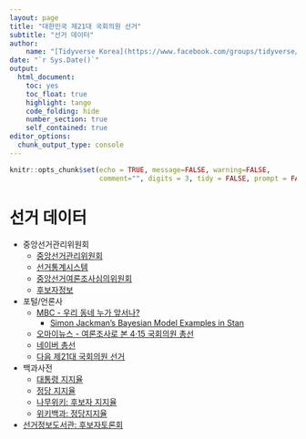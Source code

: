 ```yaml
---
layout: page
title: "대한민국 제21대 국회의원 선거"
subtitle: "선거 데이터"
author:
    name: "[Tidyverse Korea](https://www.facebook.com/groups/tidyverse/)"
date: "`r Sys.Date()`"
output:
  html_document: 
    toc: yes
    toc_float: true
    highlight: tango
    code_folding: hide
    number_section: true
    self_contained: true
editor_options: 
  chunk_output_type: console
---
```


```r
knitr::opts_chunk$set(echo = TRUE, message=FALSE, warning=FALSE,
                      comment="", digits = 3, tidy = FALSE, prompt = FALSE, fig.align = 'center')

```

# 선거 데이터 {#major-media}

- 중앙선거관리위원회 
    - [중앙선거관리위원회](https://www.nec.go.kr/vt/main.do)
    - [선거통계시스템](http://info.nec.go.kr/)
    - [중앙선거여론조사심의위원회](https://www.nesdc.go.kr/portal/main.do)
    - [후보자정보](http://info.nec.go.kr/main/showDocument.xhtml?electionId=0020200415&topMenuId=CP&secondMenuId=CPRI03)
- 포털/언론사    
    - [MBC - 우리 동네 누가 앞서나?](http://poll-mbc.co.kr/)
        - [Simon Jackman’s Bayesian Model Examples in Stan](https://jrnold.github.io/bugs-examples-in-stan/index.html)
    - [오마이뉴스 - 여론조사로 본 4·15 국회의원 총선](http://www.ohmynews.com/NWS_Web/Event/Elect/2020/index.aspx)
    - [네이버 총선](https://news.naver.com/main/election/nation2020/index.nhn)
    - [다음 제21대 국회의원 선거](https://election.daum.net/20200415/poll)
- 백과사전
    - [대통령 지지율](https://ko.wikipedia.org/wiki/대한민국의_대통령_지지율)
    - [정당 지지율](https://ko.wikipedia.org/wiki/대한민국의_정당_지지율)
    - [나무위키: 후보자 지지율](https://namu.wiki/w/제21대 국회의원 선거/여론조사)
    - [위키백과: 정당지지율](https://ko.wikipedia.org/wiki/대한민국_제21대_국회의원_선거_여론_조사)
- [선거정보도서관: 후보자토론회](http://elecinfo.nec.go.kr/neweps/main.do)




